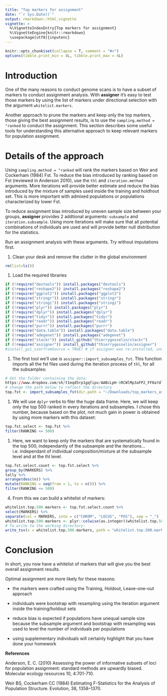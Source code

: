 ```yaml
---
title: "Top markers for assignment"
date: "`r Sys.Date()`"
output: rmarkdown::html_vignette
vignette: >
  %\VignetteIndexEntry{Top markers for assignment}
  %\VignetteEngine{knitr::rmarkdown}
  \usepackage[utf8]{inputenc}
---
```


```r
knitr::opts_chunk$set(collapse = T, comment = "#>")
options(tibble.print_min = 4L, tibble.print_max = 4L)
```

# Introduction
One of the many reasons to conduct genome scans is to have a subset of markers to
conduct assignment analysis. With **assigner** it's easy to test those markers
by using the list of markers under directional selection with the argument 
`whitelist.markers`. 

Another approach to prune the markers and keep only the top markers, 
those giving the best assignment results, is to use the `sampling.method = "ranked`
to conduct the assignment. This section describes some useful tools for 
understanding this alternative approach to keep relevant markers for population assignment.

# Details of the approach
Using `sampling.method = "ranked` will rank the markers based on 
Weir and Cockerham (1984) Fst. 
To reduce the bias introduced by ranking based on Fst (reviewed in Anderson 2010),
use the `thl` and `iteration.method` arguments.
More iterations will provide better estimate and reduce the bias introduced by 
the mixture of samples used inside the training and holdhout set. This is more
important with admixed populations or populations characterized by lower Fst.

To reduce assignment bias introduced by uneven sample size between your groups, 
**assigner** provides 2 addtional arguments: `subsample` and `iteration.subsample`.
Using more iterations will make sure that all potential combinations of individuals
are used and will provide better null distribution for the statistics.

Run an assignment analysis with these arguments. Try without imputations first.


1. Clean your desk and remove the clutter in the global environment
```r
rm(list=ls())
```

1. Load the required libraries
```r
if (!require("devtools")) install.packages("devtools")
if (!require("reshape2")) install.packages("reshape2")
if (!require("ggplot2")) install.packages("ggplot2")
if (!require("stringr")) install.packages("stringr")
if (!require("stringi")) install.packages("stringi")
if (!require("plyr")) install.packages("plyr")
if (!require("dplyr")) install.packages("dplyr")
if (!require("tidyr")) install.packages("tidyr")
if (!require("readr")) install.packages("readr")
if (!require("purrr")) install.packages("purrr")
if (!require("data.table")) install.packages("data.table")
if (!require("adegenet")) install.packages("adegenet")
if (!require("stackr")) install_github("thierrygosselin/stackr")
if (!require("assigner")) install_github("thierrygosselin/assigner")
#install_gsi_sim(fromSource = TRUE) # if assigner was re-installed, uncomment and run
```


1. The first tool we'll use is `assigner::import_subsamples_fst`. 
This function imports all the fst files used during the iteration process of `thl`,
for all the subsamples:
```r
# Get the folder containing the data:
https://www.dropbox.com/sh/t1eqd5rp1gqfipv/AABcLpH-0RCWlMp3aFP2_FF0a?dl=0
# change the path below to reflect the directory
top.fst <- import_subsamples_fst(dir.path = "~/Downloads/top_markers_assignment")
```

1. We will use `dplyr` verbs to filer the huge data frame. Here, we will keep
only the top 500 ranked in every iterations and subsamples. 
I chose this number, because based on the plot, not much gain in power is obtained
by using more markers with this dataset:
```r
top.fst.select <- top.fst %>% 
filter(RANKING <= 500)
```

1. Here, we want to keep only the markers that are systematically found in 
the top 500, independantly of the subsample and the iterations... 
i.e. independant of individual composition/mixture at the subsample level and 
at the thl level.
```r
top.fst.select.count <- top.fst.select %>% 
group_by(MARKERS) %>% 
tally %>% 
arrange(desc(n)) %>% 
mutate(RANKING = seq(from = 1, to = n())) %>% 
filter(RANKING <= 500)
```

4. From this we can build a whitelist of markers:
```r
whitelist.top.500.markers <- top.fst.select.count %>% 
select(MARKERS) %>% 
separate(col = MARKERS, into = c("CHROM", "LOCUS", "POS"), sep = "_")
whitelist.top.500.markers <- plyr::colwise(as.integer)(whitelist.top.500.markers)
# To write to the working directory:
write_tsv(x = whitelist.top.500.markers, path = "whitelist.top.500.markers.tsv", col_names = TRUE)
```

# Conclusion
In short, you now have a whitelist of markers that will give you the best overall
assignment results.

Optimal assignment are more likely for these reasons:

* the markers were crafted using the Training, Holdout, Leave-one-out approach

* individuals were bootstrap with resampling using the iteration argument inside 
the training/holdout sets

* reduce bias is expected if populations have unequal sample size because the 
subsample argument and bootstrap with resampling was used to level the number 
of individuals per populations

* using supplementary individuals will certainly highlight that you have done your homework

**References**

Anderson, E. C. (2010) Assessing the power of informative subsets of loci for population assignment: standard methods are upwardly biased. Molecular ecology resources 10, 4:701-710.

Weir BS, Cockerham CC (1984) Estimating F-Statistics for the 
Analysis of Population Structure. Evolution, 38, 1358–1370.

